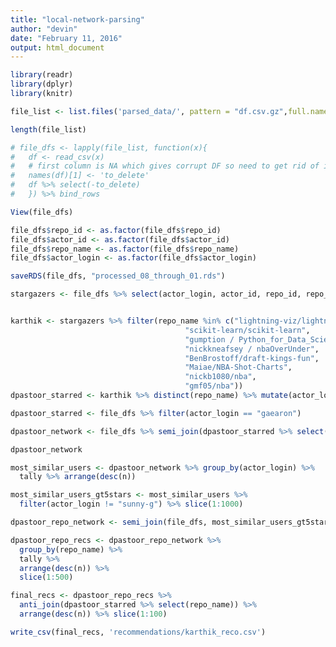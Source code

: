 ```yaml
---
title: "local-network-parsing"
author: "devin"
date: "February 11, 2016"
output: html_document
---
```


```r
library(readr)
library(dplyr)
library(knitr)
```


```r
file_list <- list.files('parsed_data/', pattern = "df.csv.gz",full.names = T)
```

```r
length(file_list)
```

```r
# file_dfs <- lapply(file_list, function(x){
#   df <- read_csv(x)
#   # first column is NA which gives corrupt DF so need to get rid of it
#   names(df)[1] <- 'to_delete'
#   df %>% select(-to_delete)
#   }) %>% bind_rows
```

```r
View(file_dfs)

file_dfs$repo_id <- as.factor(file_dfs$repo_id)
file_dfs$actor_id <- as.factor(file_dfs$actor_id)
file_dfs$repo_name <- as.factor(file_dfs$repo_name)
file_dfs$actor_login <- as.factor(file_dfs$actor_login)

```

```r
saveRDS(file_dfs, "processed_08_through_01.rds")
```
```r
stargazers <- file_dfs %>% select(actor_login, actor_id, repo_id, repo_name)


karthik <- stargazers %>% filter(repo_name %in% c("lightning-viz/lightning",
                                       "scikit-learn/scikit-learn",
                                       "gumption / Python_for_Data_Science",
                                       "nickkneafsey / nbaOverUnder",
                                       "BenBrostoff/draft-kings-fun",
                                       "Maiae/NBA-Shot-Charts",
                                       "nickb1080/nba",
                                       "gmf05/nba"))
dpastoor_starred <- karthik %>% distinct(repo_name) %>% mutate(actor_login == "kartik")
```

```r
dpastoor_starred <- file_dfs %>% filter(actor_login == "gaearon") 
```

```r
dpastoor_network <- file_dfs %>% semi_join(dpastoor_starred %>% select(repo_id))
```

```r
dpastoor_network
```

```r
most_similar_users <- dpastoor_network %>% group_by(actor_login) %>%
  tally %>% arrange(desc(n))
```

```r
most_similar_users_gt5stars <- most_similar_users %>%
  filter(actor_login != "sunny-g") %>% slice(1:1000)
```

```r
dpastoor_repo_network <- semi_join(file_dfs, most_similar_users_gt5stars)
```


```r
dpastoor_repo_recs <- dpastoor_repo_network %>% 
  group_by(repo_name) %>% 
  tally %>% 
  arrange(desc(n)) %>% 
  slice(1:500)
```


```r
final_recs <- dpastoor_repo_recs %>% 
  anti_join(dpastoor_starred %>% select(repo_name)) %>% 
  arrange(desc(n)) %>% slice(1:100)
```

```r
write_csv(final_recs, 'recommendations/karthik_reco.csv')
```



